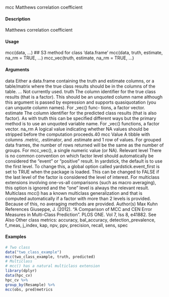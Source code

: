 mcc
Matthews correlation coefficient

#### Description

Matthews correlation coefficient

#### Usage

mcc(data, ...)
## S3 method for class 'data.frame'
mcc(data, truth, estimate, na_rm = TRUE, ...)
mcc_vec(truth, estimate, na_rm = TRUE, ...)

#### Arguments

data Either a data.frame containing the truth and estimate columns, or a table/matrix
where the true class results should be in the columns of the table.
... Not currently used.
truth The column identifier for the true class results (that is a factor). This should be
an unquoted column name although this argument is passed by expression and
supports quasiquotation (you can unquote column names). For _vec() func-
tions, a factor vector.
estimate The column identifier for the predicted class results (that is also factor). As
with truth this can be specified different ways but the primary method is to use
an unquoted variable name. For _vec() functions, a factor vector.
na_rm A logical value indicating whether NA values should be stripped before the
computation proceeds.40
mcc
Value
A tibble with columns .metric, .estimator, and .estimate and 1 row of values.
For grouped data frames, the number of rows returned will be the same as the number of groups.
For mcc_vec(), a single numeric value (or NA).
Relevant level
There is no common convention on which factor level should automatically be considered the
"event" or "positive" result. In yardstick, the default is to use the first level. To change this, a
global option called yardstick.event_first is set to TRUE when the package is loaded. This can
be changed to FALSE if the last level of the factor is considered the level of interest. For multiclass
extensions involving one-vs-all comparisons (such as macro averaging), this option is ignored and
the "one" level is always the relevant result.
Multiclass
mcc() has a known multiclass generalization and that is computed automatically if a factor with
more than 2 levels is provided. Because of this, no averaging methods are provided.
Author(s)
Max Kuhn
References
Giuseppe, J. (2012). "A Comparison of MCC and CEN Error Measures in Multi-Class Prediction".
PLOS ONE. Vol 7, Iss 8, e41882.
See Also
Other class metrics: accuracy, bal_accuracy, detection_prevalence, f_meas, j_index, kap,
npv, ppv, precision, recall, sens, spec

#### Examples
```r
# Two class
data("two_class_example")
mcc(two_class_example, truth, predicted)
# Multiclass
# mcc() has a natural multiclass extension
library(dplyr)
data(hpc_cv)
hpc_cv %>%
group_by(Resample) %>%
mcc(obs, pred)metrics
```
